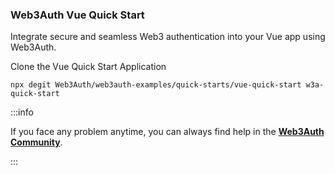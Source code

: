 ### Web3Auth Vue Quick Start

Integrate secure and seamless Web3 authentication into your Vue app using Web3Auth.

Clone the Vue Quick Start Application

```shell
npx degit Web3Auth/web3auth-examples/quick-starts/vue-quick-start w3a-quick-start
```

:::info

If you face any problem anytime, you can always find help in the [**Web3Auth Community**](https://web3auth.io/community/c/help-pnp/pnp-web/7).

:::
